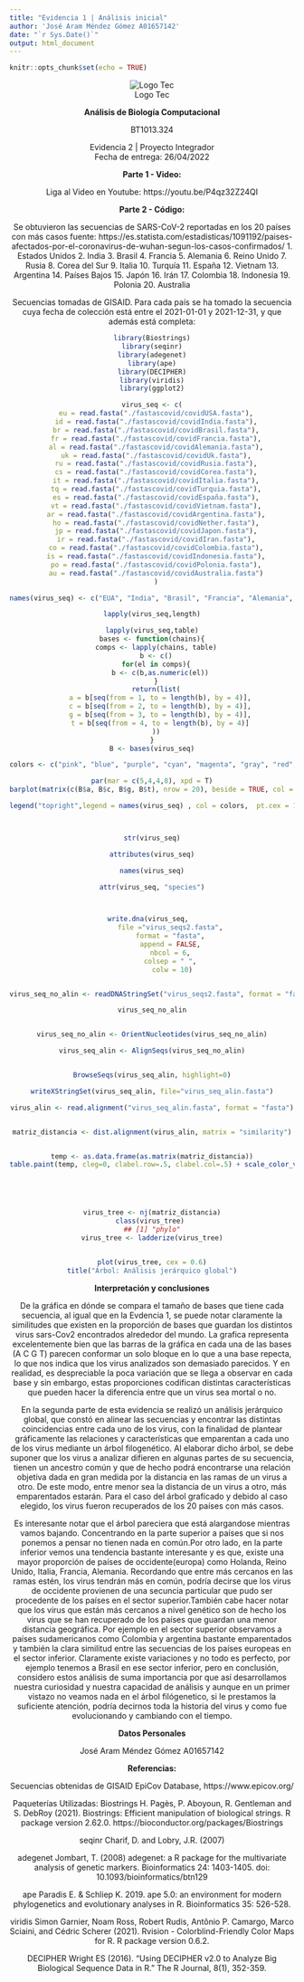 ```yaml
---
title: "Evidencia 1 | Análisis inicial"
author: 'José Aram Méndez Gómez A01657142'
date: "`r Sys.Date()`"
output: html_document
---
```


```r
knitr::opts_chunk$set(echo = TRUE)
```

<center>
![Logo Tec](./logoTec.png)

**Análisis de Biología Computacional**

BT1013.324

Evidencia 2 | Proyecto Integrador  
Fecha de entrega: 26/04/2022  
<center>

**Parte 1 - Video: **

Liga al Video en Youtube: https://youtu.be/P4qz32Z24QI

**Parte 2 - Código:**

Se obtuvieron las secuencias de SARS-CoV-2 reportadas en los 20 países con más casos fuente: https://es.statista.com/estadisticas/1091192/paises-afectados-por-el-coronavirus-de-wuhan-segun-los-casos-confirmados/ 1. Estados Unidos 2. India 3. Brasil 4. Francia 5. Alemania 6. Reino Unido 7. Rusia 8. Corea del Sur 9. Italia 10. Turquía 11. España 12. Vietnam 13. Argentina 14. Países Bajos 15. Japón 16. Irán 17. Colombia 18. Indonesia 19. Polonia 20. Australia

Secuencias tomadas de GISAID. Para cada país se ha tomado la secuencia cuya fecha de colección está entre el 2021-01-01 y 2021-12-31, y que además está completa:
```r
library(Biostrings)
library(seqinr)
library(adegenet)
library(ape)
library(DECIPHER)
library(viridis)
library(ggplot2)

virus_seq <- c(
  eu = read.fasta("./fastascovid/covidUSA.fasta"),
  id = read.fasta("./fastascovid/covidIndia.fasta"),
  br = read.fasta("./fastascovid/covidBrasil.fasta"),
  fr = read.fasta("./fastascovid/covidFrancia.fasta"),
  al = read.fasta("./fastascovid/covidAlemania.fasta"),
  uk = read.fasta("./fastascovid/covidUk.fasta"),
  ru = read.fasta("./fastascovid/covidRusia.fasta"),
  cs = read.fasta("./fastascovid/covidCorea.fasta"),
  it = read.fasta("./fastascovid/covidItalia.fasta"),
  tq = read.fasta("./fastascovid/covidTurquia.fasta"),
  es = read.fasta("./fastascovid/covidEspaña.fasta"),
  vt = read.fasta("./fastascovid/covidVietnam.fasta"),
  ar = read.fasta("./fastascovid/covidArgentina.fasta"),
  ho = read.fasta("./fastascovid/covidNether.fasta"),
  jp = read.fasta("./fastascovid/covidJapon.fasta"),
  ir = read.fasta("./fastascovid/covidIran.fasta"),
  co = read.fasta("./fastascovid/covidColombia.fasta"),
  is = read.fasta("./fastascovid/covidIndonesia.fasta"),
  po = read.fasta("./fastascovid/covidPolonia.fasta"),
  au = read.fasta("./fastascovid/covidAustralia.fasta")
  )

names(virus_seq) <- c("EUA", "India", "Brasil", "Francia", "Alemania", "UK", "Rusia", "CoreaSur", "Italia", "Turquía", "España", "Vietnam", "Argentina", "Holanda", "Japón", "Irán", "Colombia","Indonesia", "Polonia", "Australia")

lapply(virus_seq,length)

lapply(virus_seq,table)
bases <- function(chains){
  comps <- lapply(chains, table)
  b <- c()
  for(el in comps){
    b <- c(b,as.numeric(el))
  }
  return(list(
    a = b[seq(from = 1, to = length(b), by = 4)],
    c = b[seq(from = 2, to = length(b), by = 4)],
    g = b[seq(from = 3, to = length(b), by = 4)],
    t = b[seq(from = 4, to = length(b), by = 4)]
  ))
}
B <- bases(virus_seq)

colors <- c("pink", "blue", "purple", "cyan", "magenta", "gray", "red", "black", "green", "orange", "white", "brown", "blueviolet", "aquamarine","darkgreen", "gold", "deeppink", "navy", "maroon", "plum2")

par(mar = c(5,4,4,8), xpd = T)
barplot(matrix(c(B$a, B$c, B$g, B$t), nrow = 20), beside = TRUE, col = colors, las =2, names.arg = c("A", "C", "G", "T"), ylab = "Frecuencia", xlab = "Bases")

legend("topright",legend = names(virus_seq) , col = colors,  pt.cex = 1, pch = 15 , cex = 1, inset = c(-0.2,0))



str(virus_seq)

attributes(virus_seq)

names(virus_seq)

attr(virus_seq, "species")



write.dna(virus_seq,  
          file ="virus_seqs2.fasta", 
          format = "fasta", 
          append = FALSE, 
          nbcol = 6, 
          colsep = " ", 
          colw = 10)


virus_seq_no_alin <- readDNAStringSet("virus_seqs2.fasta", format = "fasta")

virus_seq_no_alin


virus_seq_no_alin <- OrientNucleotides(virus_seq_no_alin)

virus_seq_alin <- AlignSeqs(virus_seq_no_alin)


BrowseSeqs(virus_seq_alin, highlight=0)

writeXStringSet(virus_seq_alin, file="virus_seq_alin.fasta")

virus_alin <- read.alignment("virus_seq_alin.fasta", format = "fasta")


matriz_distancia <- dist.alignment(virus_alin, matrix = "similarity")


temp <- as.data.frame(as.matrix(matriz_distancia))
table.paint(temp, cleg=0, clabel.row=.5, clabel.col=.5) + scale_color_viridis()





virus_tree <- nj(matriz_distancia)
class(virus_tree) 
## [1] "phylo"
virus_tree <- ladderize(virus_tree)


plot(virus_tree, cex = 0.6)
title("Árbol: Análisis jerárquico global")
```



**Interpretación y conclusiones**

De la gráfica en dónde se compara el tamaño de bases que tiene cada secuencia, al igual que en la Evdencia 1, se puede notar claramente la similitudes que existen en la proporción de bases que guardan los distintos virus sars-Cov2 encontrados alrededor del mundo. La grafica representa excelentemente bien que las barras de la gráfica en cada una de las bases (A C G T) parecen conformar un solo bloque en lo que a una base repecta, lo que nos indica que los virus analizados son demasiado parecidos. Y en realidad, es despreciable la poca variación que se llega a observar en cada base y sin embargo, estas proporciones codifican distintas características que pueden hacer la diferencia entre que un virus sea mortal o no.

En la segunda parte de esta evidencia se realizó un análisis jerárquico global, que constó en alinear las secuencias y encontrar las distintas coincidencias entre cada uno de los virus, con la finalidad de plantear gráficamente las relaciones y características que emparentan a cada uno de los virus mediante un árbol filogenético. Al elaborar dicho árbol, se debe suponer que los virus a analizar difieren en algunas partes de su secuencia, tienen un ancestro común y que de hecho podrá encontrarse una relación objetiva dada en gran medida por la distancia en las ramas de un virus a otro. De este modo, entre menor sea la distancia de un virus a otro, más emparentados estarán. Para el caso del árbol graficado y debido al caso elegido, los virus fueron recuperados de los 20 países con más casos.

Es interesante notar que el árbol pareciera que está alargandose mientras vamos bajando. Concentrando en la parte superior a países que si nos ponemos a pensar no tienen nada en común.Por otro lado, en la parte inferior vemos una tendencia bastante interesante y es que, existe una mayor proporción de países de occidente(europa) como Holanda, Reino Unido, Italia, Francia, Alemania. Recordando que entre más cercanos en las ramas estén, los virus tendrán más en común, podría decirse que los virus de occidente provienen de una secuncia particular que pudo ser procedente de los países en el sector superior.También cabe hacer notar que los virus que están más cercanos a nivel genético son de hecho los virus que se han recuperado de los países que guardan una menor distancia geográfica. Por ejemplo en el sector superior observamos a países sudamericanos como Colombia y argentina bastante emparentados y también la clara similitud entre las secuencias de los países europeas en el sector inferior. Claramente existe variaciones y no todo es perfecto, por ejemplo tenemos a Brasil en ese sector inferior, pero en conclusión, considero estos análisis de suma importancia por que así desarrollamos nuestra curiosidad y nuestra capacidad de análisis y aunque en un primer vistazo no veamos nada en el árbol filógenetico, si le prestamos la suficiente atención, podría decirnos toda la historia del virus y como fue evolucionando y cambiando con el tiempo.



**Datos Personales**

José Aram Méndez Gómez A01657142


**Referencias:**

Secuencias obtenidas de GISAID EpiCov Database, https://www.epicov.org/

Paqueterías Utilizadas: Biostrings H. Pagès, P. Aboyoun, R. Gentleman and S. DebRoy (2021). Biostrings: Efficient manipulation of biological strings. R package version 2.62.0. https://bioconductor.org/packages/Biostrings

seqinr Charif, D. and Lobry, J.R. (2007)

adegenet Jombart, T. (2008) adegenet: a R package for the multivariate analysis of genetic markers. Bioinformatics 24: 1403-1405. doi: 10.1093/bioinformatics/btn129

ape Paradis E. & Schliep K. 2019. ape 5.0: an environment for modern phylogenetics and evolutionary analyses in R. Bioinformatics 35: 526-528.

viridis Simon Garnier, Noam Ross, Robert Rudis, Antônio P. Camargo, Marco Sciaini, and Cédric Scherer (2021). Rvision - Colorblind-Friendly Color Maps for R. R package version 0.6.2.

DECIPHER Wright ES (2016). “Using DECIPHER v2.0 to Analyze Big Biological Sequence Data in R.” The R Journal, 8(1), 352-359.


